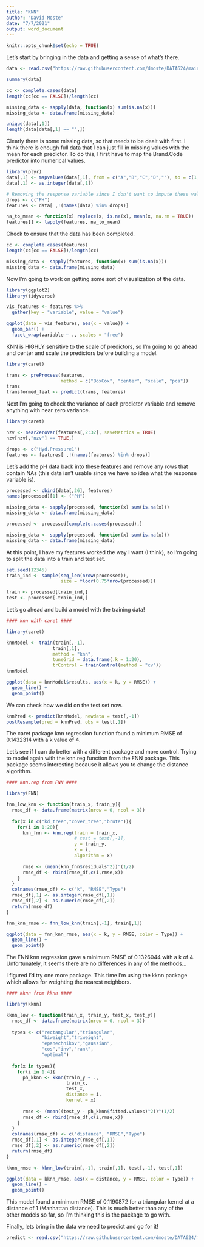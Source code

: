 ```yaml
---
title: "KNN"
author: "David Moste"
date: "7/7/2021"
output: word_document
---
```


```r
knitr::opts_chunk$set(echo = TRUE)
```

Let's start by bringing in the data and getting a sense of what's there.

```r
data <- read.csv("https://raw.githubusercontent.com/dmoste/DATA624/main/Project2/StudentDataTOMODEL.csv")

summary(data)

cc <- complete.cases(data)
length(cc[cc == FALSE])/length(cc)

missing_data <- sapply(data, function(x) sum(is.na(x)))
missing_data <- data.frame(missing_data)

unique(data[,1])
length(data[data[,1] == "",])
```

Clearly there is some missing data, so that needs to be dealt with first. I think there is enough full data that I can just fill in missing values with the mean for each predictor. To do this, I first have to map the Brand.Code predictor into numerical values.

```r
library(plyr)
data[,1] <- mapvalues(data[,1], from = c("A","B","C","D",""), to = c(1,2,3,4,NA))
data[,1] <- as.integer(data[,1])

# Removing the response variable since I don't want to impute these values
drops <- c("PH")
features <- data[ ,!(names(data) %in% drops)]

na_to_mean <- function(x) replace(x, is.na(x), mean(x, na.rm = TRUE))
features[] <- lapply(features, na_to_mean)
```

Check to ensure that the data has been completed.

```r
cc <- complete.cases(features)
length(cc[cc == FALSE])/length(cc)

missing_data <- sapply(features, function(x) sum(is.na(x)))
missing_data <- data.frame(missing_data)
```


Now I'm going to work on getting some sort of visualization of the data.

```r
library(ggplot2)
library(tidyverse)

vis_features <- features %>%
  gather(key = "variable", value = "value")

ggplot(data = vis_features, aes(x = value)) +
  geom_bar() +
  facet_wrap(variable ~ ., scales = "free")
```

KNN is HIGHLY sensitive to the scale of predictors, so I'm going to go ahead and center and scale the predictors before building a model.

```r
library(caret)

trans <- preProcess(features,
                    method = c("BoxCox", "center", "scale", "pca"))
trans
transformed_feat <- predict(trans, features)
```

Next I'm going to check the variance of each predictor variable and remove anything with near zero variance.

```r
library(caret)

nzv <- nearZeroVar(features[,2:32], saveMetrics = TRUE)
nzv[nzv[,"nzv"] == TRUE,]

drops <- c("Hyd.Pressure1")
features <- features[ ,!(names(features) %in% drops)]
```

Let's add the pH data back into these features and remove any rows that contain NAs (this data isn't usable since we have no idea what the response variable is).

```r
processed <- cbind(data[,26], features)
names(processed)[1] <- ("PH")

missing_data <- sapply(processed, function(x) sum(is.na(x)))
missing_data <- data.frame(missing_data)

processed <- processed[complete.cases(processed),]

missing_data <- sapply(processed, function(x) sum(is.na(x)))
missing_data <- data.frame(missing_data)
```

At this point, I have my features worked the way I want (I think), so I'm going to split the data into a train and test set.

```r
set.seed(12345)
train_ind <- sample(seq_len(nrow(processed)),
                    size = floor(0.75*nrow(processed)))

train <- processed[train_ind,]
test <- processed[-train_ind,]
```

Let's go ahead and build a model with the training data!

```r
#### knn with caret ####

library(caret)

knnModel <- train(train[,-1],
                 train[,1],
                 method = "knn",
                 tuneGrid = data.frame(.k = 1:20),
                 trControl = trainControl(method = "cv"))
knnModel

ggplot(data = knnModel$results, aes(x = k, y = RMSE)) +
  geom_line() +
  geom_point()
```

We can check how we did on the test set now.

```r
knnPred <- predict(knnModel, newdata = test[,-1])
postResample(pred = knnPred, obs = test[,1])
```

The caret package knn regression function found a minimum RMSE of 0.1432314 with a k value of 4.

Let's see if I can do better with a different package and more control. Trying to model again with the knn.reg function from the FNN package. This package seems interesting because it allows you to change the distance algorithm.

```r
#### knn.reg from FNN ####

library(FNN)

fnn_low_knn <- function(train_x, train_y){
  rmse_df <- data.frame(matrix(nrow = 0, ncol = 3))
  
  for(x in c("kd_tree","cover_tree","brute")){
    for(i in 1:20){
      knn_fnn <- knn.reg(train = train_x,
                         # test = test[,-1],
                         y = train_y,
                         k = i,
                         algorithm = x)
      
      rmse <- (mean(knn_fnn$residuals^2))^(1/2)
      rmse_df <- rbind(rmse_df,c(i,rmse,x))
    }
  }
  colnames(rmse_df) <- c("k", "RMSE","Type")
  rmse_df[,1] <- as.integer(rmse_df[,1])
  rmse_df[,2] <- as.numeric(rmse_df[,2])
  return(rmse_df)
}

fnn_knn_rmse <- fnn_low_knn(train[,-1], train[,1])

ggplot(data = fnn_knn_rmse, aes(x = k, y = RMSE, color = Type)) +
  geom_line() +
  geom_point()
```

The FNN knn regression gave a minimum RMSE of 0.1326044 with a k of 4. Unfortunately, it seems there are no differences in any of the methods...

I figured I'd try one more package. This time I'm using the kknn package which allows for weighting the nearest neighbors.

```r
#### kknn from kknn ####

library(kknn)

kknn_low <- function(train_x, train_y, test_x, test_y){
  rmse_df <- data.frame(matrix(nrow = 0, ncol = 3))
  
  types <- c("rectangular","triangular",
             "biweight","triweight",
             "epanechnikov","gaussian",
             "cos","inv","rank",
             "optimal")
  
  for(x in types){
    for(i in 1:4){
      ph_kknn <- kknn(train_y ~ .,
                      train_x,
                      test_x,
                      distance = i,
                      kernel = x)
      
      rmse <- (mean((test_y - ph_kknn$fitted.values)^2))^(1/2)
      rmse_df <- rbind(rmse_df,c(i,rmse,x))
    }
  }
  colnames(rmse_df) <- c("distance", "RMSE","Type")
  rmse_df[,1] <- as.integer(rmse_df[,1])
  rmse_df[,2] <- as.numeric(rmse_df[,2])
  return(rmse_df)
}

kknn_rmse <- kknn_low(train[,-1], train[,1], test[,-1], test[,1])

ggplot(data = kknn_rmse, aes(x = distance, y = RMSE, color = Type)) +
  geom_line() +
  geom_point()
```

This model found a minimum RMSE of 0.1190872 for a triangular kernel at a distance of 1 (Manhattan distance). This is much better than any of the other models so far, so I'm thinking this is the package to go with.

Finally, lets bring in the data we need to predict and go for it!

```r
predict <- read.csv("https://raw.githubusercontent.com/dmoste/DATA624/main/Project2/StudentEvaluationTOPREDICT.csv")
```





